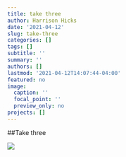 ```yaml
---
title: take three
author: Harrison Hicks
date: '2021-04-12'
slug: take-three
categories: []
tags: []
subtitle: ''
summary: ''
authors: []
lastmod: '2021-04-12T14:07:44-04:00'
featured: no
image:
  caption: ''
  focal_point: ''
  preview_only: no
projects: []
---
```


##Take three

![](Zoning Map copy.jpg)
